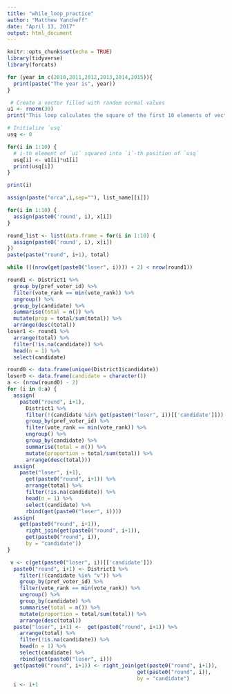 ```yaml
---
title: "while_loop_practice"
author: "Matthew Yancheff"
date: "April 13, 2017"
output: html_document
---
```


```r
knitr::opts_chunk$set(echo = TRUE)
library(tidyverse)
library(forcats)
```

```r
for (year in c(2010,2011,2012,2013,2014,2015)){
  print(paste("The year is", year))
}
```

```r
 # Create a vector filled with random normal values
u1 <- rnorm(30)
print("This loop calculates the square of the first 10 elements of vector u1")

# Initialize `usq`
usq <- 0

for(i in 1:10) {
  # i-th element of `u1` squared into `i`-th position of `usq`
  usq[i] <- u1[i]*u1[i]
  print(usq[i])
}

print(i)
```

```r
assign(paste("orca",i,sep=""), list_name[[i]])
```

```r

for(i in 1:10) {
  assign(paste0('round', i), x[i])
}
```

```r
round_list <- list(data.frame = for(i in 1:10) {
  assign(paste0('round', i), x[i])
})
paste(paste("round", i+1), total)
```

```r
while (((nrow(get(paste0("loser", i)))) + 2) < nrow(round1))
```

```r
round1 <- District1 %>%
  group_by(pref_voter_id) %>%
  filter(vote_rank == min(vote_rank)) %>%
  ungroup() %>%
  group_by(candidate) %>%
  summarise(total = n()) %>%
  mutate(prop = total/sum(total)) %>%
  arrange(desc(total))
loser1 <- round1 %>% 
  arrange(total) %>%
  filter(!is.na(candidate)) %>%
  head(n = 1) %>%
  select(candidate)
```


```r
round0 <- data.frame(unique(District1$candidate))
loser0 <- data.frame(candidate = character())
a <- (nrow(round0) - 2)
for (i in 0:a) {
  assign(
    paste0("round", i+1), 
      District1 %>%
      filter(!(candidate %in% get(paste0("loser", i))[['candidate']])) %>%
      group_by(pref_voter_id) %>%
      filter(vote_rank == min(vote_rank)) %>% 
      ungroup() %>%
      group_by(candidate) %>%
      summarise(total = n()) %>%
      mutate(proportion = total/sum(total)) %>%
      arrange(desc(total)))
  assign(
    paste("loser", i+1), 
      get(paste0("round", i+1)) %>% 
      arrange(total) %>%
      filter(!is.na(candidate)) %>%
      head(n = 1) %>%
      select(candidate) %>%
      rbind(get(paste0("loser", i))))
  assign(
    get(paste0("round", i+1)),
      right_join(get(paste0("round", i+1)),
      get(paste0("round", i)), 
      by = "candidate"))
}
```

```r
 v <- c(get(paste0("loser", i))[['candidate']])
  paste0("round", i+1) <- District1 %>%
    filter(!(candidate %in% "v")) %>%
    group_by(pref_voter_id) %>%
    filter(vote_rank == min(vote_rank)) %>% 
    ungroup() %>%
    group_by(candidate) %>%
    summarise(total = n()) %>%
    mutate(proportion = total/sum(total)) %>%
    arrange(desc(total))
  paste("loser", i+1) <-  get(paste0("round", i+1)) %>% 
    arrange(total) %>%
    filter(!is.na(candidate)) %>%
    head(n = 1) %>%
    select(candidate) %>%
    rbind(get(paste0("loser", i)))
  get(paste0("round", i+1)) <- right_join(get(paste0("round", i+1)),
                                          get(paste0("round", i)), 
                                          by = "candidate")
  i <- i+1
```

